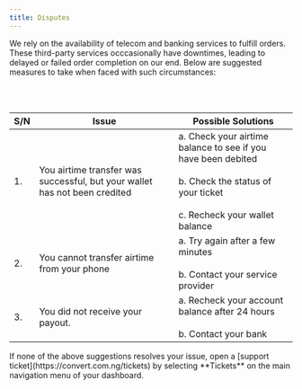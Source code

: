 ```yaml
---
title: Disputes
---
```


We rely on the availability of telecom and banking services to fulfill orders. These third-party services occcasionally have downtimes, leading to delayed or failed order completion on our end. Below are suggested measures to take when faced with such circumstances:

<br></br>


| S/N | Issue                                                          | Possible Solutions                                                                                                                    |
|-----|----------------------------------------------------------------|---------------------------------------------------------------------------------------------------------------------------------------|
| 1.  | You airtime transfer was successful, but your wallet has not been credited| a. Check your airtime balance to see if you have been debited<br></br> b. Check the status of your ticket <br></br> c. Recheck your wallet balance|
| 2.  | You cannot transfer airtime from your phone                    | a. Try again after a few minutes<br></br> b. Contact your service provider                                       |
| 3.  | You did not receive your payout.                   | a. Recheck your account balance after 24 hours  <br></br>  b. Contact your bank                                  |


<Tip>
If none of the above suggestions resolves your issue, open a [support ticket](https://convert.com.ng/tickets) by selecting **Tickets** on the main navigation menu of your dashboard.
</Tip>
